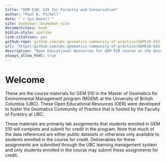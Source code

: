 ```yaml
--- 
title: "GEM 510: GIS for Forestry and Conservation"
author: "Paul D. Pickell"
date: "`r Sys.Date()`"
site: bookdown::bookdown_site
documentclass: book
biblio-style: apalike
link-citations: yes
github-repo: github.com/ubc-geomatics-community-of-practice/GEM510-GIS-for-Forestry-and-Conservation/book
url: 'https\:github.com/ubc-geomatics-community-of-practice/GEM510-GIS-for-Forestry-and-Conservation/book/'
description: "Open Educational Resources for GEM 510 course at the University of British Columbia"
always_allow_html: true
---
```


# Welcome {-}

These are the course materials for GEM 510 in the Master of Geomatics for Environmental Management program (MGEM) at the University of British Columbia (UBC). These Open Educational Resources (OER) were developed to foster the Geomatics Community of Practice that is hosted by the Faculty of Forestry at UBC. 

These materials are primarily lab assignments that students enrolled in GEM 510 will complete and submit for credit in the program. Note that much of the data referenced are either public datasets or otherwise only available to students enrolled in the course for credit. Deliverables for these assignments are submitted through the UBC learning management system and only students enrolled in the course may submit these assignments for credit.

